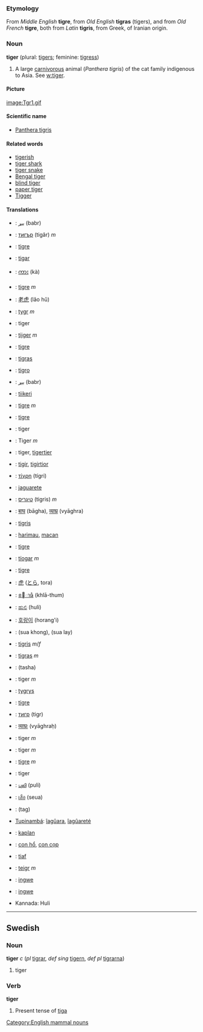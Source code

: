 ===Etymology===
From ''Middle English'' '''tigre''', from ''Old English'' '''tigras''' (tigers), and from ''Old French'' '''tigre''', both from ''Latin'' '''tigris''', from Greek, of Iranian origin.

===Noun===
'''tiger''' (plural: [[tigers]]; feminine: [[tigress]])

#A large [[carnivorous]] animal (<I>Panthera tigris</I>) of the cat family indigenous to Asia.  See [[w:tiger]].

====Picture====
[[image:Tgr1.gif]]

====Scientific name====
*[[Panthera tigris]]

====Related words====
*[[tigerish]]
*[[tiger shark]]
*[[tiger snake]]
*[[Bengal tiger]]
*[[blind tiger]]
*[[paper tiger]]
*[[Tigger]]

====Translations====
*{{ar}}: [[ببر]] (babr)
*{{bg}}: [[тигър]] (tigâr) ''m''
*{{bns}}: [[tigre]]
*{{bs}}: [[tigar]]
*{{my}}: [[ကား]] (kà)
*{{ca}}: [[tigre]] ''m''
*{{zh}}: [[老虎]] (lǎo hǔ)
*{{cs}}: [[tygr]] ''m''
*{{da}}: tiger
*{{nl}}: [[tijger]] ''m''
*{{enm}}: [[tigre]]
*{{ang}}: [[tigras]]
*{{eo}}: [[tigro]]
*{{fa}}: [[ببر]] (babr)
*{{fi}}: [[tiikeri]]
*{{fr}}: [[tigre]] ''m''
*{{fro}}: [[tigre]]
*{{fy}}: tiger
*{{de}}: Tiger ''m''
*{{gmh}}: tiger, [[tigertier]]
*{{goh}}: [[tigir]], [[tigirtior]]
*{{el}}: [[τίγρη]] (tígri)
*{{gn}}: [[jaguarete]]
*{{he}}: [[טיגריס]] (tigris) ''m''
*{{hi}}: [[बाघ]] (bāgha), [[व्याघ्र]] (vyāghra)
*{{hu}}: [[tigris]]
*{{id}}: [[harimau]], [[macan]]
*{{ia}}: [[tigre]]
*{{ga}}: [[tíogar]] ''m''
*{{it}}: [[tigre]]
*{{ja}}: [[虎]] ([[とら]], tora)
*{{km}}: [[ខាធំ]] (khlā-thum)
*{{kn}}: [[ಹುಲಿ]] (huli)
*{{ko}}: [[호랑이]] (horang'i)
*{{lo}}: (sua khong), (sua lay)
*{{la}}: [[tigris]] ''m''/''f''
*{{lt}}: [[tigras]] ''m''
*{{mnc}}: (tasha)
*{{no}}: tiger ''m''
*{{pl}}: [[tygrys]]
*{{pt}}: [[tigre]]
*{{ru}}: [[тигр]] (tigr)
*{{sa}}: [[व्याघ्रः]] (vyāghraḥ)
*{{sk}}: tiger ''m''
*{{sl}}: tiger ''m''
*{{es}}: [[tigre]] ''m''
*{{sv}}: tiger
*{{ta}}: [[புலி]] (puli)
*{{th}}: [[เสือ]] (seua)
*{{bo}}: (tag)
*[[Tupinambá]]: [[îagûara]], [[îagûareté]]
*{{tr}}: [[kaplan]]
*{{vi}}: [[con hổ]], [[con cọp]]
*{{vo}}: [[tiaf]]
*{{cy}}: [[teigr]] ''m''
*{{xh}}: [[ingwe]]
*{{zu}}: [[ingwe]]

* Kannada: Huli
----

==Swedish==
===Noun===
'''tiger''' ''c'' (''pl'' [[tigrar]], ''def sing'' [[tigern]], ''def pl'' [[tigrarna]])

#tiger

===Verb===
'''tiger''' 

#Present tense of [[tiga#Swedish|tiga]]



[[Category:English mammal nouns]]